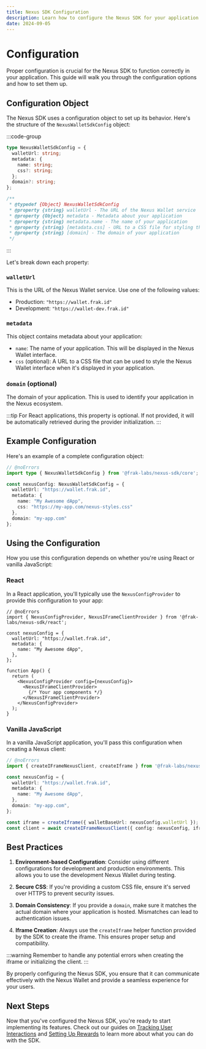 ```yaml
---
title: Nexus SDK Configuration
description: Learn how to configure the Nexus SDK for your application
date: 2024-09-05
---
```


# Configuration

Proper configuration is crucial for the Nexus SDK to function correctly in your application. This guide will walk you through the configuration options and how to set them up.

## Configuration Object

The Nexus SDK uses a configuration object to set up its behavior. Here's the structure of the `NexusWalletSdkConfig` object:

:::code-group

```ts twoslash [TypeScript]
type NexusWalletSdkConfig = {
  walletUrl: string;
  metadata: {
    name: string;
    css?: string;
  };
  domain?: string;
};
```

```js [JavaScript]
/**
 * @typedef {Object} NexusWalletSdkConfig
 * @property {string} walletUrl - The URL of the Nexus Wallet service
 * @property {Object} metadata - Metadata about your application
 * @property {string} metadata.name - The name of your application
 * @property {string} [metadata.css] - URL to a CSS file for styling the Nexus Wallet interface
 * @property {string} [domain] - The domain of your application
 */
```

:::

Let's break down each property:

### `walletUrl`

This is the URL of the Nexus Wallet service. Use one of the following values:

- Production: `"https://wallet.frak.id"`
- Development: `"https://wallet-dev.frak.id"`

### `metadata`

This object contains metadata about your application:

- `name`: The name of your application. This will be displayed in the Nexus Wallet interface.
- `css` (optional): A URL to a CSS file that can be used to style the Nexus Wallet interface when it's displayed in your application.

### `domain` (optional)

The domain of your application. This is used to identify your application in the Nexus ecosystem.

:::tip
For React applications, this property is optional. If not provided, it will be automatically retrieved during the provider initialization.
:::

## Example Configuration

Here's an example of a complete configuration object:

```ts twoslash
// @noErrors
import type { NexusWalletSdkConfig } from '@frak-labs/nexus-sdk/core';

const nexusConfig: NexusWalletSdkConfig = {
  walletUrl: "https://wallet.frak.id",
  metadata: {
    name: "My Awesome dApp",
    css: "https://my-app.com/nexus-styles.css"
  },
  domain: "my-app.com"
};
```

## Using the Configuration

How you use this configuration depends on whether you're using React or vanilla JavaScript:

### React

In a React application, you'll typically use the `NexusConfigProvider` to provide this configuration to your app:

```tsx twoslash
// @noErrors
import { NexusConfigProvider, NexusIFrameClientProvider } from '@frak-labs/nexus-sdk/react';

const nexusConfig = {
  walletUrl: "https://wallet.frak.id",
  metadata: {
    name: "My Awesome dApp",
  },
};

function App() {
  return (
    <NexusConfigProvider config={nexusConfig}>
      <NexusIFrameClientProvider>
        {/* Your app components */}
      </NexusIFrameClientProvider>
    </NexusConfigProvider>
  );
}
```

### Vanilla JavaScript

In a vanilla JavaScript application, you'll pass this configuration when creating a Nexus client:

```ts twoslash
// @noErrors
import { createIFrameNexusClient, createIframe } from '@frak-labs/nexus-sdk/core';

const nexusConfig = {
  walletUrl: "https://wallet.frak.id",
  metadata: {
    name: "My Awesome dApp",
  },
  domain: "my-app.com",
};

const iframe = createIframe({ walletBaseUrl: nexusConfig.walletUrl });
const client = await createIFrameNexusClient({ config: nexusConfig, iframe });
```

## Best Practices

1. **Environment-based Configuration**: Consider using different configurations for development and production environments. This allows you to use the development Nexus Wallet during testing.

2. **Secure CSS**: If you're providing a custom CSS file, ensure it's served over HTTPS to prevent security issues.

3. **Domain Consistency**: If you provide a `domain`, make sure it matches the actual domain where your application is hosted. Mismatches can lead to authentication issues.

4. **Iframe Creation**: Always use the `createIframe` helper function provided by the SDK to create the iframe. This ensures proper setup and compatibility.

:::warning
Remember to handle any potential errors when creating the iframe or initializing the client.
:::

By properly configuring the Nexus SDK, you ensure that it can communicate effectively with the Nexus Wallet and provide a seamless experience for your users.

## Next Steps

Now that you've configured the Nexus SDK, you're ready to start implementing its features. Check out our guides on [Tracking User Interactions](/nexus-sdk/core-concepts/interactions) and [Setting Up Rewards](/nexus-sdk/core-concepts/rewards-and-campaigns) to learn more about what you can do with the SDK.
